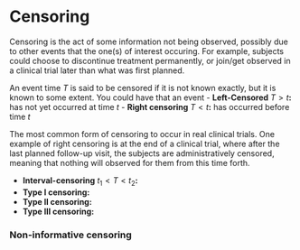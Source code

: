 # Censoring

Censoring is the act of some information not being observed, possibly due to other events that the one(s) of interest occuring. For example, subjects could choose to discontinue treatment permanently, or join/get observed in a clinical trial later than what was first planned.

An event time $T$ is said to be censored if it is not known exactly, but it is known to some extent. You could have that an event
-   **Left-Censored** $T > t$**:** has not yet occurred at time $t$
-   **Right censoring** $T < t$**:** has occurred before time $t$

The most common form of censoring to occur in real clinical trials. One example of right censoring is at the end of a clinical trial, where after the last planned follow-up visit, the subjects are administratively censored, meaning that nothing will observed for them from this time forth.

-   **Interval-censoring** $t_1 < T < t_2$**:**
-   **Type I censoring:**
-   **Type II censoring:**
-   **Type III censoring:**

### Non-informative censoring